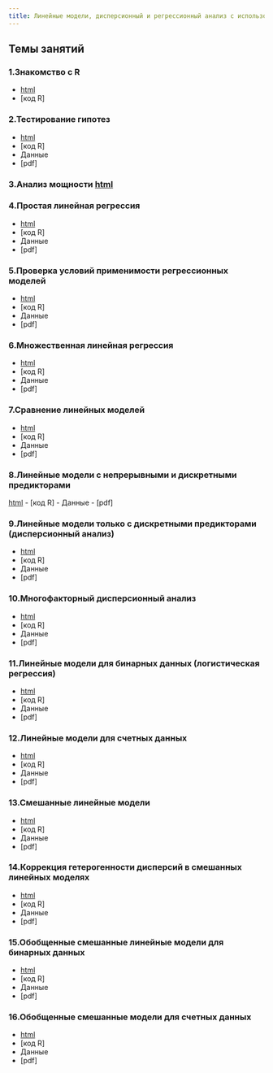 ```yaml
---
title: Линейные модели, дисперсионный и регрессионный анализ с использованием R
---
```


## Темы занятий

### 1.Знакомство с R

- [html](01_introduction_to_r.html)
- [код R]

### 2.Тестирование гипотез
- [html](02_hypothesis_testing.html)
- [код R]
- Данные
- [pdf]

### 3.Анализ мощности [html](03_power_analysis.html)

### 4.Простая линейная регрессия

- [html](04_linear_regression.html)
- [код R]
- Данные
- [pdf]

### 5.Проверка условий применимости регрессионных моделей

- [html](05_diagnostics_of_regression_models.html)
- [код R]
- Данные
- [pdf]

### 6.Множественная линейная регрессия

- [html](06_multiple_linear_regression.html)
- [код R]
- Данные
- [pdf]

### 7.Сравнение линейных моделей

- [html](07_model_selection.html)
- [код R]
- Данные
- [pdf]

### 8.Линейные модели с непрерывными и дискретными предикторами
[html](08_linear_regression_with_continuous_and_discreet_predictors.html)
- [код R]
- Данные
- [pdf]

### 9.Линейные модели только с дискретными предикторами (дисперсионный анализ)

- [html](09_anova.html)
- [код R]
- Данные
- [pdf]

### 10.Многофакторный дисперсионный анализ

- [html](10_two-way_anova_and_interactions.html)
- [код R]
- Данные
- [pdf]

### 11.Линейные модели для бинарных данных (логистическая регрессия)

- [html](11_general_linear_models_for_binary_data.html)
- [код R]
- Данные
- [pdf]

### 12.Линейные модели для счетных данных

- [html](12_general_linear_models_for_count_data.html)
- [код R]
- Данные
- [pdf]

### 13.Смешанные линейные модели

- [html](13_general_linear_mixed_models.html)
- [код R]
- Данные
- [pdf]

### 14.Коррекция гетерогенности дисперсий в смешанных линейных моделях

- [html](14_modelling_variance_structure.html)
- [код R]
- Данные
- [pdf]

### 15.Обобщенные смешанные линейные модели для бинарных данных

- [html](15_general_linear_mixed_models_for_binary_data.html)
- [код R]
- Данные
- [pdf]

### 16.Обобщенные смешанные модели для счетных данных

- [html](16_general_linear_mixed_models_for_count_data.html)
- [код R]
- Данные
- [pdf]

